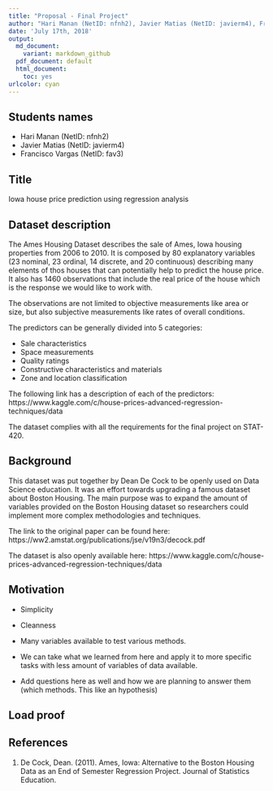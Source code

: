```yaml
---
title: "Proposal - Final Project"
author: "Hari Manan (NetID: nfnh2), Javier Matias (NetID: javierm4), Francisco Vargas Piedra (NetID: fav3)"
date: 'July 17th, 2018'
output:
  md_document:
    variant: markdown_github
  pdf_document: default
  html_document: 
    toc: yes
urlcolor: cyan
---
```


## Students names

- Hari Manan (NetID: nfnh2)
- Javier Matias (NetID: javierm4)
- Francisco Vargas (NetID: fav3)

## Title

Iowa house price prediction using regression analysis

## Dataset description

The Ames Housing Dataset describes the sale of Ames, Iowa housing properties from 2006 to 2010. It is composed by 80 explanatory variables (23 nominal, 23 ordinal, 14 discrete, and 20 continuous) describing many elements of thos houses that can potentially help to predict the house price. It also has 1460 observations that include the real price of the house which is the response we would like to work with.

The observations are not limited to objective measurements like area or size, but also subjective measurements like rates of overall conditions.

The predictors can be generally divided into 5 categories:

- Sale characteristics
- Space measurements
- Quality ratings
- Constructive characteristics and materials
- Zone and location classification

The following link has a description of each of the predictors: https://www.kaggle.com/c/house-prices-advanced-regression-techniques/data

The dataset complies with all the requirements for the final project on STAT-420.

## Background

This dataset was put together by Dean De Cock to be openly used on Data Science education. It was an effort towards upgrading a famous dataset about Boston Housing. The main purpose was to expand the amount of variables provided on the Boston Housing dataset so researchers could implement more complex methodologies and techniques.

The link to the original paper can be found here: https://ww2.amstat.org/publications/jse/v19n3/decock.pdf

The dataset is also openly available here: https://www.kaggle.com/c/house-prices-advanced-regression-techniques/data

## Motivation

- Simplicity
- Cleanness
- Many variables available to test various methods.
- We can take what we learned from here and apply it to more specific tasks with less amount of variables of data available.

- Add questions here as well and how we are planning to answer them (which methods. This like an hypothesis)

## Load proof

## References

1. De Cock, Dean. (2011). Ames, Iowa: Alternative to the Boston Housing Data as an End of Semester Regression Project. Journal of Statistics Education.